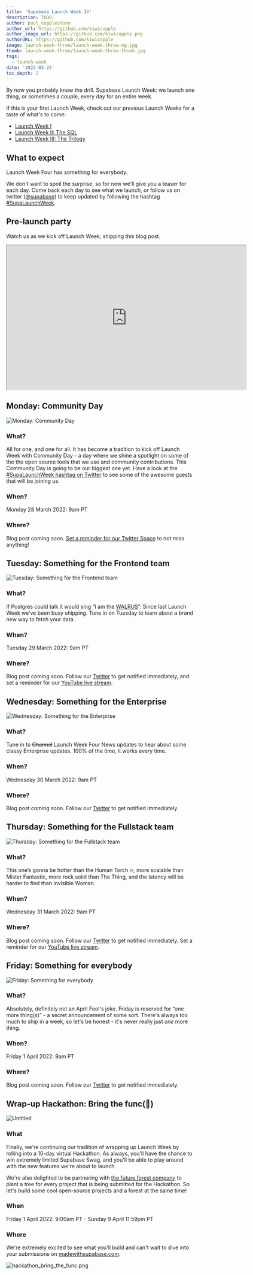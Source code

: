 ```yaml
---
title: 'Supabase Launch Week IV'
description: TODO.
author: paul_copplestone
author_url: https://github.com/kiwicopple
author_image_url: https://github.com/kiwicopple.png
authorURL: https://github.com/kiwicopple
image: launch-week-three/launch-week-three-og.jpg
thumb: launch-week-three/launch-week-three-thumb.jpg
tags:
  - launch-week
date: '2022-03-25'
toc_depth: 2
---
```


By now you probably know the drill. Supabase Launch Week: we launch one thing, or sometimes a couple, 
every day for an entire week. 

If this is your first Launch Week, check out our previous Launch Weeks for a taste of what's to come:

- [Launch Week I](https://supabase.com/blog/2021/03/25/launch-week)
- [Launch Week II: The SQL](https://supabase.com/blog/2021/07/22/supabase-launch-week-sql)
- [Launch Week III: The Trilogy](https://supabase.com/blog/2021/11/26/supabase-launch-week-the-trilogy)

## What to expect

Launch Week Four has something for everybody. 

We don't want to spoil the surprise, so for now we'll give you a teaser for each day. 
Come back each day to see what we launch, or follow us on twitter ([@supabase](https://twitter.com/supabase)) 
to keep updated by following the hashtag 
[#SupaLaunchWeek](https://twitter.com/hashtag/SupaLaunchWeek?src=hashtag_click). 

## Pre-launch party

Watch us as we kick off Launch Week, shipping this blog post.


<iframe
  className="w-full video-with-border"
  width="640"
  height="385"
  src="https://www.youtube-nocookie.com/embed/bpzQCViwLLA"
  frameBorder="1"
  allow="accelerometer; autoplay; clipboard-write; encrypted-media; gyroscope; picture-in-picture"
  allowFullScreen
></iframe>

## Monday: Community Day

![Monday: Community Day](https://s3-us-west-2.amazonaws.com/secure.notion-static.com/5ccced3d-f165-4bb7-b367-2ddd9b5d3184/Untitled.png)

### What?

All for one, and one for all. It has become a tradition to kick off Launch Week with Community Day - 
a day where we shine a spotlight on some of the the open source tools that we use and community contributions. 
This Community Day is going to be our biggest one yet. 
Have a look at the [#SupaLaunchWeek hashtag on Twitter](https://twitter.com/hashtag/SupaLaunchWeek?src=hashtag_click) 
to see some of the awesome guests that will be joining us.

### When?

Monday 28 March 2022: 9am PT

### Where?

Blog post coming soon. [Set a reminder for our Twitter Space](https://twitter.com/i/spaces/1mnxedEZzVPJX) 
to not miss anything!

## Tuesday: Something for the Frontend team

![Tuesday: Something for the Frontend team](https://s3-us-west-2.amazonaws.com/secure.notion-static.com/8a788893-6b1b-4a73-b790-7a3212c3b021/Untitled.png)

### What?

If Postgres could talk it would sing “I am the [WALRUS](https://supabase.com/blog/2021/09/10/supabase-beta-august-2021#realtime-security-codename-walrus)”. 
Since last Launch Week we’ve been busy shipping. Tune in on Tuesday to learn about a brand new way to fetch your data.

### When?

Tuesday 29 March 2022: 9am PT

### Where?

Blog post coming soon. Follow our [Twitter](https://twitter.com/supabase) to get notified immediately, 
and set a reminder for our [YouTube live stream](https://www.youtube.com/watch?v=fApxu_U_hdw).

## Wednesday: Something for the Enterprise

![Wednesday: Something for the Enterprise](https://s3-us-west-2.amazonaws.com/secure.notion-static.com/9beb15b8-51dc-47f1-9414-c4f72bd3113d/Untitled.png)

### What?

Tune in to ~~Channel~~ Launch Week Four News updates to hear about some classy Enterprise updates. 
100% of the time, it works every time.

### When?

Wednesday 30 March 2022: 9am PT

### Where?

Blog post coming soon. Follow our [Twitter](https://twitter.com/supabase) to get notified immediately.

## Thursday: Something for the Fullstack team

![Thursday: Something for the Fullstack team](https://s3-us-west-2.amazonaws.com/secure.notion-static.com/cc56210b-616c-4e4f-9d02-34e474e8f3f6/Untitled.png)

### What?

This one’s gonna be hotter than the Human Torch 🔥, more scalable than Mister Fantastic, more rock solid than The Thing, 
and the latency will be harder to find than Invisible Woman.

### When?

Wednesday 31 March 2022: 9am PT

### Where?

Blog post coming soon. Follow our [Twitter](https://twitter.com/supabase) to get notified immediately. 
Set a reminder for our [YouTube live stream](https://www.youtube.com/watch?v=Xci5SOv76k0).

## Friday: Something for everybody

![Friday: Something for everybody](https://s3-us-west-2.amazonaws.com/secure.notion-static.com/f6edf558-77a7-4afa-900c-95d7c4adcc36/Untitled.png)

### What?

Absolutely, definitely not an April Fool's joke. Friday is reserved for “one more thing(s)” - 
a secret announcement of some sort. There's always too much to ship in a week, so let's be honest - 
it's never really just *one* more thing.

### When?

Friday 1 April 2022: 9am PT

### Where?

Blog post coming soon. Follow our [Twitter](https://twitter.com/supabase) to get notified immediately.

## Wrap-up Hackathon: Bring the func(🕺)

![Untitled](https://s3-us-west-2.amazonaws.com/secure.notion-static.com/66aa38a0-d824-480d-b4e2-fde0af0cbe92/Untitled.png)

### What

Finally, we're continuing our tradition of wrapping up Launch Week by rolling into a 10-day virtual Hackathon. 
As always, you'll have the chance to win extremely limited Supabase Swag, 
and you'll be able to play around with the new features we're about to launch.

We're also delighted to be partnering with [the future forest company](https://thefutureforestcompany.com/) 
to plant a tree for every project that is being submitted for the Hackathon. 
So let's build some cool open-source projects and a forest at the same time!

### When

Friday 1 April 2022: 9:00am PT - Sunday 9 April 11:59pm PT

### Where

We're extremely excited to see what you'll build and can't wait to dive into your submissions on 
[madewithsupabase.com](https://www.madewithsupabase.com/).

![hackathon_bring_the_func.png](https://s3-us-west-2.amazonaws.com/secure.notion-static.com/d7fbd9ef-c55a-4b9d-b53b-382b5543fc73/hackathon_bring_the_func.png)